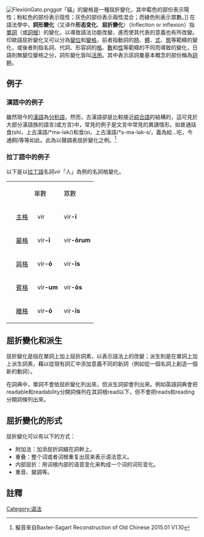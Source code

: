 {{需要專家關注|subject=語言學|date=2018-12-13}}
[[File:FlexiónGato.png|thumb]]''gat''「貓」的變格是一種屈折變化，其中藍色的部份表示陽性；粉紅色的部份表示陰性；灰色的部份表示兩性混合；而綠色則表示眾數。]]
在語法學中，'''詞形變化'''（又译作'''形态变化'''、'''屈折變化'''）（Inflection or inflexion）指[[單詞|單詞]]（或[[詞根|詞根]]）的變化，以導致語法功能改變，進而使其代表的意義也有所改變。印歐語屈折變化又可以分為[[變位|變位]]和[[變格|變格]]，前者指動詞的[[時態|時]]、[[體_(語法)|體]]、[[式|式]]、[[語態|態]]等範疇的變化，或後者則指名詞、代詞、形容詞的[[格|格]]、[[數_(語法)|數]]和[[性_(语法)|性]]等範疇的不同而導致的變化，日語則無變位變格之分，詞形變化皆叫[[活用_(日語)|活用]]。其中表示該詞彙基本概念的部份稱為[[詞幹|詞幹]]。

== 例子 ==
=== 漢語中的例子 ===
雖然現今的[[漢語|漢語]]為[[分析語|分析語]]，然而，古漢語卻是比較接近[[綜合語|綜合語]]的結構的，這可見於大部分漢語族的語言(或方言)中，常見的例子是文言中常見的異讀情形。如普通話食(shí，上古漢語/*mə-lək/)和食(sì，上古漢語/*s-mə-lək-s/，義為給…吃，今通飼)等等如此。此為以聲調表屈折變化之例。<ref>擬音來自Baxter-Sagart Reconstruction of Old Chinese 2015.01 V1.10</ref>

=== 拉丁語中的例子 ===
以下是以[[拉丁語|拉丁語]]名詞''vir''「人」為例的名詞格變化。

{| border="0" cellspacing="2" cellpadding="4" lang="la" xml:lang="la" 
|-
|  
| 單數
| 眾數
|-
|     [[主格|主格]]
|   vir
| vir'''-ī'''
|-
|     [[屬格|屬格]]
|   vir'''-ī'''
| vir'''-ōrum'''
|-
|     [[與格|與格]]
|   vir'''-ō'''
| vir'''-īs'''
|-
|     [[賓格|賓格]]
|   vir'''-um'''
| vir'''-ōs'''
|-
|     [[離格|離格]]
|   vir'''-ō'''
| vir'''-īs'''
|}

==屈折變化和派生==
屈折變化是指在單詞上加上屈折詞素，以表示語法上的改變；派生則是在單詞上加上派生詞素，藉以從現有詞汇中添加意義不同的新詞（例如從一個名詞上創造一個新的動詞）。

在詞典中，單詞不會依屈折變化列出來，但派生詞卻會列出來。例如英語詞典會把readable和readability分開詞條列在其詞根read以下，但不會把reads和reading分開詞條列出來。

==屈折變化的形式==
屈折變化可以有以下的方式：
*附加法：加添屈折詞綴在詞幹上。
*重叠：整个词或者词根重复出现来表示语法意义。
*内部屈折：用词根内部的语音变化来构成一个词的词形变化。
*重音、變調等。

==註釋==
{{reflist}}

{{语言单位}}
[[Category:语法|Category:语法]]